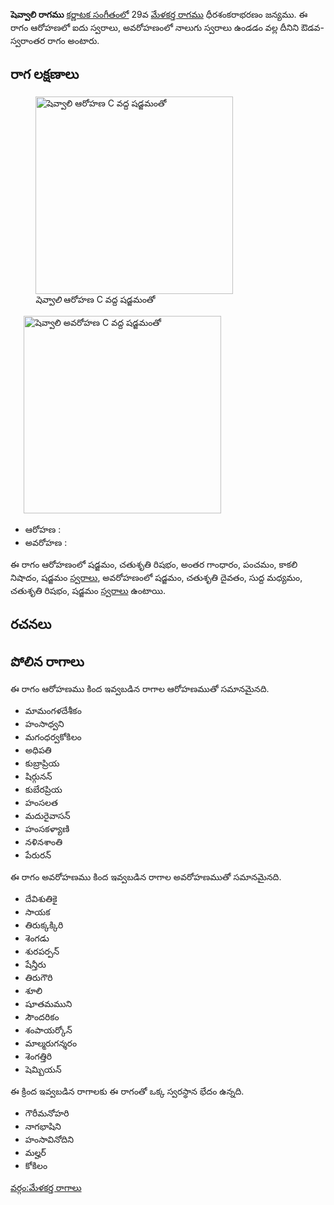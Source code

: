 {{Infobox ragam
	| name          	= షెవ్వాలి
	| synonym	    	= 
	| mela          	= 
	| chakra        	= 
	| janaka        	= 
	| type          	= ఔడవ-స్వరాంతర
	| arohanam      	= {{svaraC|S|R2|G3|P|N3|S'}} 
	| avarohanam    	= {{svaraC|S'|D2|M1|R2|S}}
	| jeeva         	=
	| chhaya        	=
	| nyasa         	=
	| vishesha      	= 
	| equivalent  		= 
}}
{{కర్ణాటక సంగీత రాగాలు}}
'''షెవ్వాలి రాగము''' [[కర్ణాటక సంగీతం]]లో 29వ [[మేళకర్త రాగము]] ధీరశంకరాభరణం జన్యము.  ఈ రాగం ఆరోహణలో ఐదు స్వరాలు, అవరోహణంలో నాలుగు స్వరాలు ఉండడం వల్ల దీనిని ఔడవ-స్వరాంతర రాగం అంటారు.


==రాగ లక్షణాలు==
[[Image:shevvali_ar_kb2wiki.png|thumb|right|316px|''షెవ్వాలి'' ఆరోహణ C వద్ద షడ్జమంతో]]
	[[Image:shevvali_av_kb2wiki.png|thumb|right|316px|''షెవ్వాలి'' అవరోహణ C వద్ద షడ్జమంతో]]

* ఆరోహణ : {{svaraC|S|R2|G3|P|N3|S'}} 
* అవరోహణ : {{svaraC|S'|D2|M1|R2|S}}

ఈ రాగం ఆరోహణంలో షడ్జమం, చతుశృతి రిషభం, అంతర గాంధారం, పంచమం, కాకలి  నిషాదం, షడ్జమం [[స్వరాలు]], అవరోహణంలో షడ్జమం, చతుశృతి దైవతం, సుద్ద మధ్యమం, చతుశృతి రిషభం, షడ్జమం [[స్వరాలు]] ఉంటాయి.

==రచనలు==



==పోలిన రాగాలు==
ఈ రాగం ఆరోహణము కింద ఇవ్వబడిన రాగాల ఆరోహణముతో సమానమైనది.
* మామంగళదేశీకం
* హంసాధ్వని
* మగంధర్వకోకిలం
* అధిపతి
* కుబ్రాప్రియ
* షిర్గునన్
* కుబేరప్రియ
* హంసలత
*  మదురైవాసన్
* హంసకళ్యాణి
*  నళినశాంతి
*  పేరురన్

ఈ రాగం అవరోహణము కింద ఇవ్వబడిన రాగాల అవరోహణముతో సమానమైనది.
* దేవిశుతికై
* సాయక
* తిరుక్కక్కిరి
* శెంగడు
* శురపర్పన్
* షేన్తీరు
* తిరుగౌరి
* శూలి
* షూతమముని
*  సౌందరికం
* శంపాయర్కోన్
* మాల్మరుగన్శరం
* శెంగత్తిరి
* షెమ్బియన్

ఈ క్రింద ఇవ్వబడిన రాగాలకు ఈ రాగంతో ఒక్క స్వరస్థాన భేదం ఉన్నది.
* గౌరీమనోహరి
* నాగభాషిని
* హంసావినోదిని
* మల్హర్
* కోకిలం



[[వర్గం:మేళకర్త రాగాలు]]